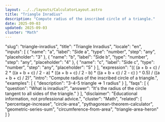 ```yaml
---
layout: ../../layouts/CalculatorLayout.astro
title: "Triangle Inradius"
description: "Compute radius of the inscribed circle of a triangle."
date: 2025-09-03
updated: 2025-09-03
cluster: "Math"
---
```


  "slug": "triangle-inradius",
  "title": "Triangle Inradius",
  "locale": "en",
  "inputs": [
    {
      "name": "a",
      "label": "Side a",
      "type": "number",
      "step": "any",
      "placeholder": "3"
    },
    {
      "name": "b",
      "label": "Side b",
      "type": "number",
      "step": "any",
      "placeholder": "4"
    },
    {
      "name": "c",
      "label": "Side c",
      "type": "number",
      "step": "any",
      "placeholder": "5"
    }
  ],
  "expression": "(( (a + b + c) / 2 * ((a + b + c) / 2 - a) * ((a + b + c) / 2 - b) * ((a + b + c) / 2 - c) ) ^ 0.5) / ((a + b + c) / 2)",
  "intro": "Compute radius of the inscribed circle of a triangle.",
  "examples": [
    {
      "description": "3-4-5 triangle ⇒ 1 radius"
    }
  ],
  "faqs": [
    {
      "question": "What is inradius?",
      "answer": "It's the radius of the circle tangent to all sides of the triangle."
    }
  ],
  "disclaimer": "Educational information, not professional advice.",
  "cluster": "Math",
  "related": [
    "percentage-increase",
    "circle-area",
    "pythagorean-theorem-calculator",
    "geometric-series-sum",
    "circumference-from-area",
    "triangle-area-heron"
  ]
}

<Calculator schema={schema} />

